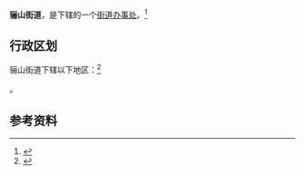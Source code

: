 {{中国乡级行政区
|景观照片文件名 = Flickr - archer10 (Dennis) - China-7206.jpg
|景观照片描述 = 秦兵马俑三号坑遗址
|汉语拼音 = 
|其他语言 = 
|其他语言名称 = 
|旧称 = 
|地名出处 = 
|位置图文件名 = 
|位置图描述 = 
|自定义图片= 
|建置时间 = 
|政府驻地 = 
|毗邻 = 
|总面积 = 
|总人口 = 
|总人口年份 = 
|户籍人口 = 
|户籍人口年份 = 
|常住人口 = 
|常住人口年份 = 
|人口密度 = 
|GDP = 
|GDP年份 = 
|邮政编码 = 
|电话区号 = 29
|官方网站 = 
|网站名称 = 
|61/01/15/001/000}}

'''骊山街道'''，是{{PRC admin/fullname|61/01/15/001/000|3}}下辖的一个[[街道办事处|街道办事处]]。<ref>{{PRC admin/ref sgc|{{PRC admin/parent|61/01/15/001/000}}}}</ref>

== 行政区划 ==
骊山街道下辖以下地区：<ref>{{PRC admin/ref sgc|61/01/15/001/000}}</ref>

{{PRC admin/children|61/01/15/001/000}}。

== 参考资料 ==

{{reflist}}

{{行政区划小作品}}
{{PRC admin/navcat|61/01/15/001/000}}